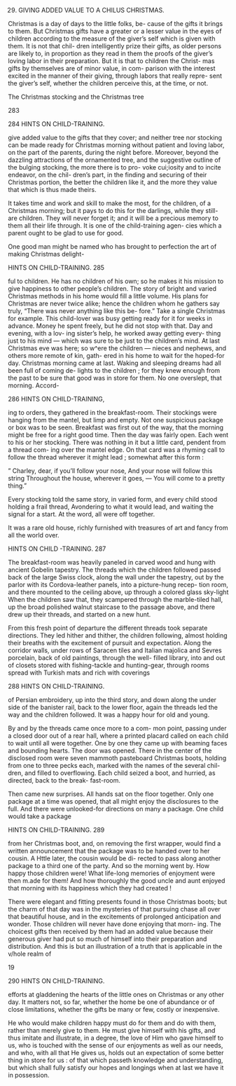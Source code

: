 29. GIVING ADDED VALUE TO A CHILUS CHRISTMAS.



Christmas is a day of days to the little folks, be- cause of the gifts it brings to them. But Christmas gifts have a greater or a lesser value in the eyes of children according to the measure of the giver's self which is given with them. It is not that chil- dren intelligently prize their gifts, as older persons are likely to, in proportion as they read in them the proofs of the giver's loving labor in their preparation. But it is that to children the Christ- mas gifts by themselves are of minor value, in com- parison with the interest excited in the manner of their giving, through labors that really repre- sent the giver's self, whether the children perceive this, at the time, or not.

The Christmas stocking and the Christmas tree

283



284 HINTS ON CHILD-TRAINING.

give added value to the gifts that they cover; and neither tree nor stocking can be made ready for Christmas morning without patient and loving labor, on the part of the parents, during the night before. Moreover, beyond the dazzling attractions of the ornamented tree, and the suggestive outline of the bulging stocking, the more there is to pro- voke cui;iosity and to incite endeavor, on the chil- dren's part, in the finding and securing of their Christmas portion, the better the children like it, and the more they value that which is thus made theirs.

It takes time and work and skill to make the most, for the children, of a Christmas morning; but it pays to do this for the darlings, while they still- are children. They will never forget it; and it will be a precious memory to them all their life through. It is one of the child-training agen- cies which a parent ought to be glad to use for good.

One good man might be named who has brought to perfection the art of making Christmas delight-



HINTS ON CHILD-TRAINING. 285

ful to children. He has no children of his own; so he makes it his mission to give happiness to other people's children. The story of bright and varied Christmas methods in his home would fill a little volume. His plans for Christmas are never twice alike; hence the children whom he gathers say truly, "There was never anything like this be- fore." Take a single Christmas for example. This child-lover was busy getting ready for it for weeks in advance. Money he spent freely, but he did not stop with that. Day and evening, with a lov- ing sister's help, he worked away getting every- thing just to his mind — which was sure to be just to the children's mind. At last Christmas eve was here; so w^ere the children — nieces and nephews, and others more remote of kin, gath- ered in his home to wait for the hoped-for day. Christmas morning came at last. Waking and sleeping dreams had all been full of coming de- lights to the children ; for they knew enough from the past to be sure that good was in store for them. No one overslept, that morning. Accord-



286 HINTS ON CHILD-TRAINING,

ing to orders, they gathered in the breakfast-room. Their stockings were hanging from the mantel, but limp and empty. Not one suspicious package or box was to be seen. Breakfast was first out of the way, that the morning might be free for a right good time. Then the day was fairly open. Each went to his or her stocking. There was nothing in it but a little card, pendent from a thread com- ing over the mantel edge. On that card was a rhyming call to follow the thread wherever it might lead ; somewhat after this form :

" Charley, dear, if you'll follow your nose, And your nose will follow this string Throughout the house, wherever it goes, — You will come to a pretty thing."

Every stocking told the same story, in varied form, and every child stood holding a frail thread, Avondering to what it would lead, and waiting the signal for a start. At the word, all were off together.

It was a rare old house, richly furnished with treasures of art and fancy from all the world over.



HINTS ON CHILD -TRAINING. 287

The breakfast-room was heavily paneled in carved wood and hung with ancient Gobelin tapestry. The threads which the children followed passed back of the large Swiss clock, along the wall under the tapestry, out by the parlor with its Cordova-leather panels, into a picture-hung recep- tion room, and there mounted to the ceiling above, up through a colored glass sky-light When the children saw that, they scampered through the marble-tiled hall, up the broad polished walnut staircase to the passage above, and there drew up their threads, and started on a new hunt.

From this fresh point of departure the different threads took separate directions. They led hither and thither, the children following, almost holding their breaths with the excitement of pursuit and expectation. Along the corridor walls, under rows of Saracen tiles and Italian majolica and Sevres porcelain, back of old paintings, through the well- filled library, into and out of closets stored with fishing-tackle and hunting-gear, through rooms spread with Turkish mats and rich with coverings



288 HINTS ON CHILD-TRAINING.

of Persian embroidery, up into the third story, and down along the under side of the banister rail, back to the lower floor, again the threads led the way and the children followed. It was a happy hour for old and young.

By and by the threads came once more to a com- mon point, passing under a closed door out of a rear hall, where a printed placard called on each child to wait until all were together. One by one they came up with beaming faces and bounding hearts. The door was opened. There in the center of the disclosed room were seven mammoth pasteboard Christmas boots, holding from one to three pecks each, marked with the names of the several chil- dren, and filled to overflowing. Each child seized a boot, and hurried, as directed, back to the break- fast-room.

Then came new surprises. All hands sat on the floor together. Only one package at a time was opened, that all might enjoy the disclosures to the full. And there were unlooked-for directions on many a package. One child would take a package



HINTS ON CHILD-TRAINING. 289

from her Christmas boot, and, on removing the first wrapper, would find a written announcement that the package was to be handed over to her cousin. A Httle later, the cousin would be di- rected to pass along another package to a third one of the party. And so the morning went by. How happy those children were! What life-long memories of enjoyment were then m.ade for them! And how thoroughly the good uncle and aunt enjoyed that morning with its happiness which they had created !

There were elegant and fitting presents found in those Christmas boots; but the charm of that day was in the mysteries of that pursuing chase all over that beautiful house, and in the excitements of prolonged anticipation and wonder. Those children will never have done enjoying that morn- ing. The choicest gifts then received by them had an added value because their generous giver had put so much of himself into their preparation and distribution. And this is but an illustration of a truth that is applicable in the v/hole realm of

19



290 HINTS ON CHILD-TRAINING.

efforts at gladdening the hearts of the little ones on Christmas or any other day. It matters not, so far, whether the home be one of abundance or of close limitations, whether the gifts be many or few, costly or inexpensive.

He who would make children happy must do for them and do with them, rather than merely give to them. He must give himself with his gifts, and thus imitate and illustrate, in a degree, the love of Him who gave himself to us, who is touched with the sense of our enjoyments as well as our needs, and who, with all that He gives us, holds out an expectation of some better thing in store for us : of that which passeth knowledge and understanding, but which shall fully satisfy our hopes and longings when at last we have it in possession.